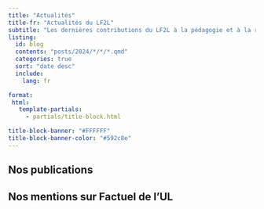 ```yaml
---
title: "Actualités"
title-fr: "Actualités du LF2L"
subtitle: "Les dernières contributions du LF2L à la pédagogie et à la recherche"
listing:
  id: blog
  contents: "posts/2024/*/*/*.qmd"
  categories: true
  sort: "date desc"
  include:
    lang: fr

format:
 html:    
   template-partials: 
     - partials/title-block.html  

title-block-banner: "#FFFFFF"
title-block-banner-color: "#592c8e"
---
```


## Nos publications

:::{#blog}
:::


## Nos mentions sur Factuel de l'UL

<div class='sk-ww-rss-feed' data-embed-id='25407935'></div><script src='https://widgets.sociablekit.com/rss-feed/widget.js' async defer></script>